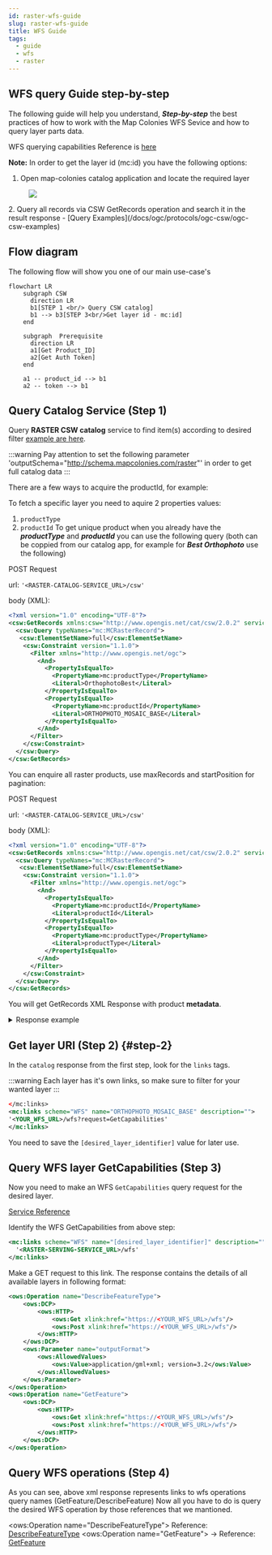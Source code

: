 ```yaml
---
id: raster-wfs-guide
slug: raster-wfs-guide
title: WFS Guide
tags:
  - guide
  - wfs
  - raster
---
```



## WFS query Guide step-by-step
The following guide will help you understand, ***Step-by-step*** the best practices of how to work with the Map Colonies WFS Sevice and how to query layer parts data.

WFS querying capabilities Reference is [here](MapColonies/Raster/services/LayerParts/layer-parts)

**Note:** In order to get the layer id (mc:id) you have the following options:
1. Open map-colonies catalog application and locate the required layer
<figure>
    <img src={require("/img/raster/Id_catalog.png").default} style={{"display":"block","marginLeft":"auto","marginRight":"auto"}}/>
</figure>
2. Query all records via CSW GetRecords operation and search it in the result response
- [Query Examples](/docs/ogc/protocols/ogc-csw/ogc-csw-examples)

## Flow diagram

The following flow will show you one of our main use-case's

```mermaid
flowchart LR
    subgraph CSW
      direction LR
      b1[STEP 1 <br/> Query CSW catalog]
      b1 --> b3[STEP 3<br/>Get layer id - mc:id]
    end

    subgraph  Prerequisite
      direction LR
      a1[Get Product_ID]
      a2[Get Auth Token]
    end

    a1 -- product_id --> b1
    a2 -- token --> b1
```

## Query Catalog Service (Step 1)
Query **RASTER CSW catalog** service to find item(s) according to desired filter [example are here](/docs/ogc/protocols/ogc-csw/ogc-csw-examples).

:::warning
Pay attention to set the following parameter 'outputSchema="http://schema.mapcolonies.com/raster"' in order to get full catalog data
:::

There are a few ways to acquire the productId, for example:

<Tabs>
<TabItem value="SpecificLayer" label="Specific Layer">

To fetch a specific layer you need to aquire 2 properties values:
1. `productType`
2. `productId`
To get unique product when you already have the ***productType*** and ***productId*** you can use the following query (both can be coppied from our catalog app, for example for ***Best Orthophoto*** use the following)

POST Request

url:
```'<RASTER-CATALOG-SERVICE_URL>/csw'```

body (XML):
```xml 
<?xml version="1.0" encoding="UTF-8"?>
<csw:GetRecords xmlns:csw="http://www.opengis.net/cat/csw/2.0.2" service="CSW" maxRecords="1"  startPosition="1" outputSchema="http://schema.mapcolonies.com/raster" version="2.0.2" xmlns:mc="http://schema.mapcolonies.com/raster" >
  <csw:Query typeNames="mc:MCRasterRecord">
   <csw:ElementSetName>full</csw:ElementSetName>
    <csw:Constraint version="1.1.0">
      <Filter xmlns="http://www.opengis.net/ogc">
        <And>
          <PropertyIsEqualTo>
            <PropertyName>mc:productType</PropertyName>
            <Literal>OrthophotoBest</Literal>
          </PropertyIsEqualTo>
          <PropertyIsEqualTo>
            <PropertyName>mc:productId</PropertyName>
            <Literal>ORTHOPHOTO_MOSAIC_BASE</Literal>
          </PropertyIsEqualTo>
        </And>
      </Filter>
    </csw:Constraint>
  </csw:Query>
</csw:GetRecords>
```

</TabItem>
<TabItem value="fetchAll" label="Fetch All Layers (Pagination)">

You can enquire all raster products, use maxRecords and startPosition for pagination:

POST Request

url:
```'<RASTER-CATALOG-SERVICE_URL>/csw'```

body (XML):
```xml 
<?xml version="1.0" encoding="UTF-8"?>
<csw:GetRecords xmlns:csw="http://www.opengis.net/cat/csw/2.0.2" service="CSW" maxRecords="1" startPosition="1" outputSchema="http://schema.mapcolonies.com/raster" version="2.0.2" xmlns:mc="http://schema.mapcolonies.com/raster" >
  <csw:Query typeNames="mc:MCRasterRecord">
   <csw:ElementSetName>full</csw:ElementSetName>
    <csw:Constraint version="1.1.0">
      <Filter xmlns="http://www.opengis.net/ogc">
        <And>
          <PropertyIsEqualTo>
            <PropertyName>mc:productId</PropertyName>
            <Literal>productId</Literal>
          </PropertyIsEqualTo>
          <PropertyIsEqualTo>
            <PropertyName>mc:productType</PropertyName>
            <Literal>productType</Literal>
          </PropertyIsEqualTo>
        </And>
      </Filter>
    </csw:Constraint>
  </csw:Query>
</csw:GetRecords>
```

</TabItem>
</Tabs>

You will get GetRecords XML Response with product **metadata**.

<details>
  <summary>Response example</summary>

  ``` xml title="GetRecords Response"
    <?xml version="1.0" encoding="UTF-8" standalone="no"?>
    <!-- pycsw 2.7.dev0 -->
    <csw:GetRecordsResponse xmlns:csw="http://www.opengis.net/cat/csw/2.0.2" xmlns:dc="http://purl.org/dc/elements/1.1/" xmlns:dct="http://purl.org/dc/terms/" xmlns:gmd="http://www.isotc211.org/2005/gmd" xmlns:gml="http://www.opengis.net/gml" xmlns:ows="http://www.opengis.net/ows" xmlns:xs="http://www.w3.org/2001/XMLSchema" xmlns:xsi="http://www.w3.org/2001/XMLSchema-instance" xmlns:mc="http://schema.mapcolonies.com/raster" version="2.0.2" xsi:schemaLocation="http://www.opengis.net/cat/csw/2.0.2 http://schemas.opengis.net/csw/2.0.2/CSW-discovery.xsd">
        <csw:SearchStatus timestamp="2022-02-15T15:08:58Z"/>
        <csw:SearchResults numberOfRecordsMatched="2" numberOfRecordsReturned="1" nextRecord="2" recordSchema="http://schema.mapcolonies.com/raster" elementSet="full">
            <mc:MCRasterRecord>
                <mc:classification>4</mc:classification>
                <mc:creationDateUTC>2022-02-13T13:04:23Z</mc:creationDateUTC>
                <mc:description>World Wide 2020</mc:description>
                <mc:footprint>{"type":"Polygon","coordinates":[[[-180,-90],[-180,90],[180,90],[180,-90],[-180,-90]]]}</mc:footprint>
                <mc:minHorizontalAccuracyCE90>3</mc:minHorizontalAccuracyCE90>
                <mc:id>3b3164a7-280d-4392-a82f-d60a76e69092</mc:id>
                <mc:ingestionDate>2022-02-13T13:04:23Z</mc:ingestionDate>
                <mc:insertDate>2022-02-13T13:04:41Z</mc:insertDate>
                <mc:mimeType>image/jpeg</mc:mimeType>
                <mc:links scheme="WMS" name="ORTHOPHOTO_MOSAIC_BASE" description="">'<YOUR_MAPPROXY_URL>/service?REQUEST=GetCapabilities'</mc:links>
                <mc:links scheme="WMS_BASE" name="ORTHOPHOTO_MOSAIC_BASE" description="">'<YOUR_MAPPROXY_URL>/wms'</mc:links>
                <mc:links scheme="WMTS" name="ORTHOPHOTO_MOSAIC_BASE" description="">'<YOUR_MAPPROXY_URL>/wmts/1.0.0/WMTSCapabilities.xml'</mc:links>
                <mc:links scheme="WMTS_KVP" name="ORTHOPHOTO_MOSAIC_BASE" description="">'<YOUR_MAPPROXY_URL>/service?REQUEST=GetCapabilities&SERVICE=WMTS'</mc:links>
                <mc:links scheme="WMTS_BASE" name="ORTHOPHOTO_MOSAIC_BASE" description="">'<YOUR_MAPPROXY_URL>/wmts'</mc:links>
                NEW: -----> <mc:links scheme="WFS" name="ORTHOPHOTO_MOSAIC_BASE" description="">'<YOUR_WFS_URL>/wfs?request=GetCapabilities'</mc:links> <-----
                <mc:maxResolutionMeter>0.1</mc:maxResolutionMeter>
                <mc:producerName>IDFMU</mc:producerName>
                <mc:productBBox>-180,-90,180,90</mc:productBBox>
                <mc:productId>ORTHOPHOTO_MOSAIC_BASE</mc:productId>
                <mc:productName>אורתופוטו מתעדכן</mc:productName>
                <mc:productType>OrthophotoBest</mc:productType>
                <mc:productVersion>1.0</mc:productVersion>
                <mc:region>World</mc:region>
                <mc:maxResolutionDeg>0.000171661376953125</mc:maxResolutionDeg>
                <mc:sensors>UNDEFINED</mc:sensors>
                <mc:imagingTimeEndUTC>2020-05-21</mc:imagingTimeEndUTC>
                <mc:imagingTimeBeginUTC>2020-05-21</mc:imagingTimeBeginUTC>
                <mc:SRS>4326</mc:SRS>
                <mc:SRSName>WGS84GEO</mc:SRSName>
                <mc:transparency>OPAQUE</mc:transparency>
                <mc:type>RECORD_RASTER</mc:type>
                <mc:updateDateUTC>2022-02-13T13:03:07Z</mc:updateDateUTC>
                <ows:BoundingBox crs="urn:x-ogc:def:crs:EPSG:6.11:4326" dimensions="2">
                    <ows:LowerCorner>-180.0 90.0</ows:LowerCorner>
                    <ows:UpperCorner>180.0 90.0</ows:UpperCorner>
                </ows:BoundingBox>
            </mc:MCRasterRecord>
        </csw:SearchResults>
    </csw:GetRecordsResponse>
  ```
</details>

## Get layer URI (Step 2) {#step-2}

In the `catalog` response from the first step, look for the `links` tags.

:::warning
Each layer has it's own links, so make sure to filter for your wanted layer
:::

```xml title="Example links for a layer"
</mc:links>
<mc:links scheme="WFS" name="ORTHOPHOTO_MOSAIC_BASE" description="">
'<YOUR_WFS_URL>/wfs?request=GetCapabilities'
</mc:links>
```

You need to save the `[desired_layer_identifier]` value for later use.

## Query WFS layer GetCapabilities (Step 3)
Now you need to make an WFS `GetCapabilities` query request for the desired layer.

[Service Reference](/docs/MapColonies/Raster/services/LayerParts/layer-parts#getcapabilities)

Identify the WFS GetCapabilities from above step: 

```xml title="Link for WFS in RESTfull Format"
<mc:links scheme="WFS" name="[desired_layer_identifier]" description="">
  '<RASTER-SERVING-SERVICE_URL>/wfs'
</mc:links>
```


Make a GET request to this link. The response contains the details of all available layers in following format:

```xml title="Example links for a layer"
<ows:Operation name="DescribeFeatureType">
    <ows:DCP>
        <ows:HTTP>
            <ows:Get xlink:href="https://<YOUR_WFS_URL>/wfs"/>
            <ows:Post xlink:href="https://<YOUR_WFS_URL>/wfs"/>
        </ows:HTTP>
    </ows:DCP>
    <ows:Parameter name="outputFormat">
        <ows:AllowedValues>
            <ows:Value>application/gml+xml; version=3.2</ows:Value>
        </ows:AllowedValues>
    </ows:Parameter>
</ows:Operation>
<ows:Operation name="GetFeature">
    <ows:DCP>
        <ows:HTTP>
            <ows:Get xlink:href="https://<YOUR_WFS_URL>/wfs"/>
            <ows:Post xlink:href="https://<YOUR_WFS_URL>/wfs"/>
        </ows:HTTP>
    </ows:DCP>
</ows:Operation>
```


## Query WFS operations (Step 4)
As you can see, above xml response represents links to wfs operations query names (GetFeature/DescribeFeature)
Now all you have to do is query the desired WFS operation by those references that we mantioned.

<ows:Operation name="DescribeFeatureType"> Reference: [DescribeFeatureType](/docs/MapColonies/Raster/services/LayerParts/layer-parts#describefeaturetype)
<ows:Operation name="GetFeature"> -> Reference: [GetFeature](/docs/MapColonies/Raster/services/LayerParts/layer-parts#getfeature)